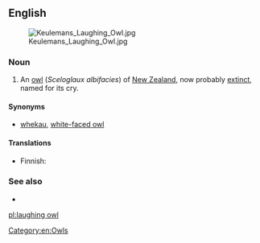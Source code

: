 ==English==
[[Image:Keulemans Laughing Owl.jpg|thumb]]

===Noun===
{{en-noun|head=[[laughing]] [[owl]]}}

# An [[owl]] (''Sceloglaux albifacies'') of [[New Zealand]], now probably [[extinct]], named for its cry.

====Synonyms====
* [[whekau]], [[white-faced owl]]

====Translations====
{{trans-top|''Sceloglaux albifacies''}}
* Finnish: {{t|fi|kirkupöllö}}
{{trans-mid}}
{{trans-bottom}}

===See also===
* {{pedia}}

[[Category:en:Owls]]

[[pl:laughing owl]]